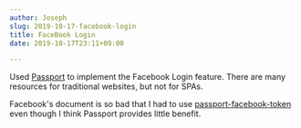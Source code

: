 ```yaml
---
author: Joseph
slug: 2019-10-17-facebook-login
title: FaceBook Login
date: 2019-10-17T23:11+09:00

---
```

Used [Passport](http://www.passportjs.org) to implement the Facebook Login feature. There are many resources for traditional websites, but not for SPAs.

Facebook's document is so bad that I had to use [passport-facebook-token](https://github.com/drudge/passport-facebook-token) even though I think Passport provides little benefit.